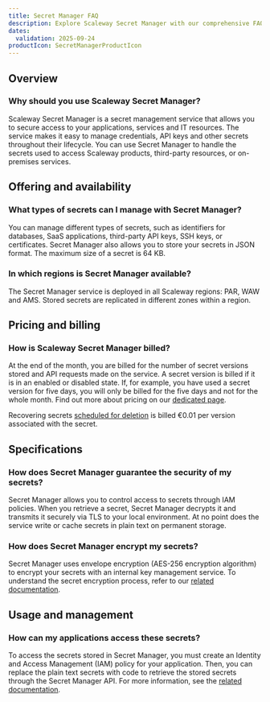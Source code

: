 ```yaml
---
title: Secret Manager FAQ
description: Explore Scaleway Secret Manager with our comprehensive FAQ covering security, secret types, and more.
dates:
  validation: 2025-09-24
productIcon: SecretManagerProductIcon
---
```


## Overview

### Why should you use Scaleway Secret Manager?

Scaleway Secret Manager is a secret management service that allows you to secure access to your applications, services and IT resources. The service makes it easy to manage credentials, API keys and other secrets throughout their lifecycle. You can use Secret Manager to handle the secrets used to access Scaleway products, third-party resources, or on-premises services.

## Offering and availability

### What types of secrets can I manage with Secret Manager?

You can manage different types of secrets, such as identifiers for databases, SaaS applications, third-party API keys, SSH keys, or certificates. Secret Manager also allows you to store your secrets in JSON format. The maximum size of a secret is 64 KB.

### In which regions is Secret Manager available?

The Secret Manager service is deployed in all Scaleway regions: PAR, WAW and AMS. Stored secrets are replicated in different zones within a region.

## Pricing and billing

### How is Scaleway Secret Manager billed?

At the end of the month, you are billed for the number of secret versions stored and API requests made on the service.
A secret version is billed if it is in an enabled or disabled state.
If, for example, you have used a secret version for five days, you will only be billed for the five days and not for the whole month. Find out more about pricing on our [dedicated page](https://www.scaleway.com/en/pricing/?tags=available).

Recovering secrets [scheduled for deletion](/secret-manager/concepts/#scheduled-deletion) is billed €0.01 per version associated with the secret.

## Specifications

### How does Secret Manager guarantee the security of my secrets?

Secret Manager allows you to control access to secrets through IAM policies. When you retrieve a secret, Secret Manager decrypts it and transmits it securely via TLS to your local environment. At no point does the service write or cache secrets in plain text on permanent storage.

### How does Secret Manager encrypt my secrets?

Secret Manager uses envelope encryption (AES-256 encryption algorithm) to encrypt your secrets with an internal key management service.
To understand the secret encryption process, refer to our [related documentation](/secret-manager/reference-content/data-encryption-with-secret-manager/).

## Usage and management

### How can my applications access these secrets?

To access the secrets stored in Secret Manager, you must create an Identity and Access Management (IAM) policy for your application. Then, you can replace the plain text secrets with code to retrieve the stored secrets through the Secret Manager API. For more information, see the [related documentation](/secret-manager/quickstart/).